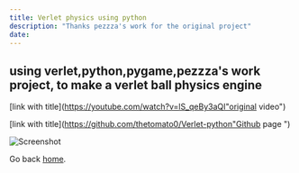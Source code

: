 ```yaml
---
title: Verlet physics using python
description: "Thanks pezzza's work for the original project"
date: 
---
```




## using verlet,python,pygame,pezzza's work project, to make a verlet ball physics engine

[link with title](https://youtube.com/watch?v=lS_qeBy3aQI"original video")

[link with title](https://github.com/thetomato0/Verlet-python"Github page ")

![Screenshot](./verlet.PNG)

Go back [home](/).
